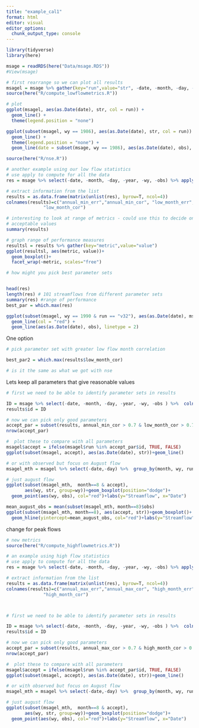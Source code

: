 ```yaml
---
title: "example_cal1"
format: html
editor: visual
editor_options: 
  chunk_output_type: console
---
```


```r
library(tidyverse)
library(here)

msage = readRDS(here("Data/msage.RDS"))
#View(msage)

# first rearrange so we can plot all results
msagel = msage %>% gather(key="run",value="str", -date, -month, -day, -year, -wy,-obs)
source(here("R/compute_lowflowmetrics.R"))

# plot
ggplot(msagel, aes(as.Date(date), str, col = run)) +
  geom_line() +
  theme(legend.position = "none") 

ggplot(subset(msagel, wy == 1986), aes(as.Date(date), str, col = run)) +
  geom_line() +
  theme(legend.position = "none") +
  geom_line(date = subset(msage, wy == 1986), aes(as.Date(date), obs), size = 2, col = "black")

source(here("R/nse.R"))

# another example using our low flow statistics
# use apply to compute for all the data
res = msage %>% select(-date, -month, -day, -year, -wy, -obs) %>% apply(2,FUN=compute_lowflowmetrics, o=msage$obs, month=msage$month, day=msage$day, year=msage$year, wy=msage$wy)

# extract information from the list
results = as.data.frame(matrix(unlist(res), byrow=T, ncol=4))
colnames(results)=c("annual_min_err","annual_min_cor", "low_month_err",
              "low_month_cor")

# interesting to look at range of metrics - could use this to decide on
# acceptable values
summary(results)

# graph range of performance measures
resultsl = results %>% gather(key="metric",value="value")
ggplot(resultsl, aes(metric, value))+
  geom_boxplot()+
  facet_wrap(~metric, scales="free")

# how might you pick best parameter sets


head(res)
length(res) # 101 streamflows from different parameter sets
summary(res) #range of performance
best_par = which.max(res)

ggplot(subset(msagel, wy == 1990 & run == "v32"), aes(as.Date(date), msage[, best_par])) +
  geom_line(col = "red") +
  geom_line(aes(as.Date(date), obs), linetype = 2)


```

One option

```r

# pick parameter set with greater low flow month correlation

best_par2 = which.max(results$low_month_cor)

# is it the same as what we got with nse

```

Lets keep all parameters that give reasonable values

```r

# first we need to be able to identify parameter sets in results

ID = msage %>% select(-date, -month, -day, -year, -wy, -obs ) %>%  colnames()
results$id = ID

# now we can pick only good parameters
accept_par = subset(results, annual_min_cor > 0.7 & low_month_cor > 0.7 & abs(annual_min_err < 0.2) & abs(low_month_err) < 5)
nrow(accept_par)

#  plot these to compare with all parameters
msagel$accept = ifelse(msagel$run %in% accept_par$id, TRUE, FALSE)
ggplot(subset(msagel, accept), aes(as.Date(date), str))+geom_line()

# or with observed but focus on August flow
msagel_mth = msagel %>% select(-date,-day) %>%  group_by(month, wy, run, accept) %>% summarise(str=mean(str, na.rm=T), obs=mean(obs, na.rm=T))

# just august flow
ggplot(subset(msagel_mth,  month==8 & accept),
       aes(wy, str, group=wy))+geom_boxplot(position="dodge")+
  geom_point(aes(wy, obs), col="red")+labs(y="Streamflow", x="Date")

mean_august_obs = mean(subset(msagel_mth, month==8)$obs) 
ggplot(subset(msagel_mth, month==8), aes(accept, str))+geom_boxplot()+
  geom_hline(yintercept=mean_august_obs, col="red")+labs(y="Streamflow", x="Date")
```

change for peak flows

```r
# new metrics
source(here("R/compute_highflowmetrics.R"))

# an example using high flow statistics
# use apply to compute for all the data
res = msage %>% select(-date, -month, -day, -year, -wy, -obs) %>% apply(2,FUN=compute_highflowmetrics, o=msage$obs, month=msage$month, day=msage$day, year=msage$year, wy=msage$wy)

# extract information from the list
results = as.data.frame(matrix(unlist(res), byrow=T, ncol=4))
colnames(results)=c("annual_max_err","annual_max_cor", "high_month_err",
              "high_month_cor")



# first we need to be able to identify parameter sets in results

ID = msage %>% select(-date, -month, -day, -year, -wy, -obs ) %>%  colnames()
results$id = ID

# now we can pick only good parameters
accept_par = subset(results, annual_max_cor > 0.7 & high_month_cor > 0.7 & abs(annual_max_err > -0.18) & abs(high_month_err) > 0)
nrow(accept_par)

#  plot these to compare with all parameters
msagel$accept = ifelse(msagel$run %in% accept_par$id, TRUE, FALSE)
ggplot(subset(msagel, accept), aes(as.Date(date), str))+geom_line()

# or with observed but focus on August flow
msagel_mth = msagel %>% select(-date,-day) %>%  group_by(month, wy, run, accept) %>% summarise(str=mean(str, na.rm=T), obs=mean(obs, na.rm=T))

# just august flow
ggplot(subset(msagel_mth,  month==8 & accept),
       aes(wy, str, group=wy))+geom_boxplot(position="dodge")+
  geom_point(aes(wy, obs), col="red")+labs(y="Streamflow", x="Date")

```

